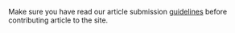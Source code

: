 Make sure you have read our article submission [guidelines](https://hptuexamhelper.in/contribute) before contributing article to the site.